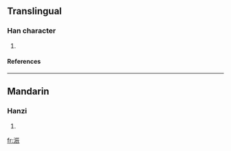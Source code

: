 ==Translingual==
===Han character===
{{Han char|rn=85|rad=水|as=07|sn=10|four=|canj=水一一女 (EMMV)}}
# {{defn|Han|sort=水07}}
====References====
{{Han ref|kx=0625.040|dkj=17491|hdz=31620.030|uh=6D71|ud=28017}}

----
==Mandarin==
===Hanzi===
{{cmn-hanzi|pin=[[chún]] ([[chun2]]), [[qīn]] ([[qin1]])|wg=ch'un<sup>2</sup>, ch'in<sup>1</sup>}}
# {{defn|Mandarin}}

[[fr:浱]]